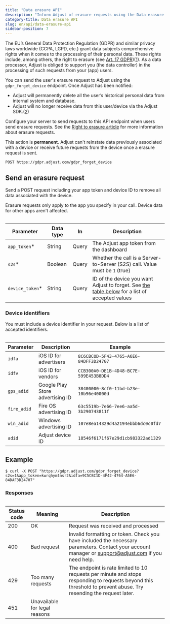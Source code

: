 ```yaml
---
title: "Data erasure API"
description: "Inform Adjust of erasure requests using the Data erasure API."
category-title: Data erasure API
slug: en/api/data-erasure-api
sidebar-position: 7
---
```


The EU’s General Data Protection Regulation (GDPR) and similar privacy laws worldwide (CCPA, LGPD, etc.) grant data subjects comprehensive rights when it comes to the processing of their personal data. These rights include, among others, the right to erasure (see [Art. 17 GDPR](https://gdpr.eu/article-17-right-to-be-forgotten/))([1](https://help.adjust.com/en/article/gdpr#ref-1)). As a data processor, Adjust is obliged to support you (the data controller) in the processing of such requests from your (app) users.

You can send the user's erasure request to Adjust using the `gdpr_forget_device` endpoint. Once Adjust has been notified:

-  Adjust will permanently delete all the user’s historical personal data from internal system and database.
-  Adjust will no longer receive data from this user/device via the Adjust SDK.([2](https://help.adjust.com/en/article/gdpr#ref-2))

Configure your server to send requests to this API endpoint when users send erasure requests. See the [Right to erasure article](https://help.adjust.com/en/article/gdpr) for more information about erasure requests.

<Callout type="important">

This action is **permanent**. Adjust can't reinstate data previously associated with a device or receive future requests from the device once a erasure request is sent.

</Callout>

```http title="Endpoint" "/gdpr_forget_device"
POST https://gdpr.adjust.com/gdpr_forget_device
```

## Send an erasure request

Send a POST request including your app token and device ID to remove all data associated with the device.

<Callout type="note">

Erasure requests only apply to the app you specify in your call. Device data for other apps aren't affected.

</Callout>

<Table>

| Parameter        | Data type | In    | Description                                                                                                  |
| ---------------- | --------- | ----- | ------------------------------------------------------------------------------------------------------------ |
| `app_token`\*    | String    | Query | The Adjust app token from the dashboard                                                                      |
| `s2s`\*          | Boolean   | Query | Whether the call is a Server-to-Server (S2S) call. Value must be `1` (true)                                  |
| `device_token`\* | String    | Query | ID of the device you want Adjust to forget. See [the table below](#device-ids) for a list of accepted values |

</Table>

### Device identifiers

You must include a device identifier in your request. Below is a list of accepted identifiers.

<Table>

| Parameter   | Description                      | Example                                |
| ----------- | -------------------------------- | -------------------------------------- |
| `idfa`      | iOS ID for advertisers           | `8C6CBCOD-5F43-4765-A6E6-84DFF3D24707` |
| `idfv`      | iOS ID for vendors               | `CCB300A0-DE1B-4D48-BC7E-599E453B8DD4` |
| `gps_adid`  | Google Play Store advertising ID | `38400000-8cf0-11bd-b23e-10b96e40000d` |
| `fire_adid` | Fire OS advertising ID           | `63c5519b-7e66-7ee6-aa5d-3b290743811f` |
| `win_adid`  | Windows advertising ID           | `107e8ea14329d4a2194ebbb6dc0c0fd7`     |
| `adid`      | Adjust device ID                 | `18546f6171f67e29d1cb983322ad1329`     |

</Table>

## Example

```console title="cURL" "app_token=kwrqhymtnsr2&idfa=9C5CBC1D-4F42-4764-A5E6-84DAF3D24707"
$ curl -X POST "https://gdpr.adjust.com/gdpr_forget_device?s2s=1&app_token=kwrqhymtnsr2&idfa=9C5CBC1D-4F42-4764-A5E6-84DAF3D24707"
```

### Responses

<Table>

| Status code | Meaning                       | Description                                                                                                                                                      |
| ----------- | ----------------------------- | ---------------------------------------------------------------------------------------------------------------------------------------------------------------- |
| 200         | OK                            | Request was received and processed                                                                                                                               |
| 400         | Bad request                   | Invalid formatting or token. Check you have included the necessary parameters. Contact your account manager or support@adjust.com if you need help.              |
| 429         | Too many requests             | The endpoint is rate limited to 10 requests per minute and stops responding to requests beyond this threshold to prevent abuse. Try resending the request later. |
| 451         | Unavailable for legal reasons |                                                                                                                                                                  |

</Table>
